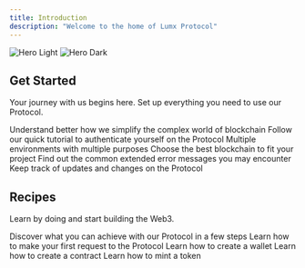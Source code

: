 ```yaml
---
title: Introduction
description: "Welcome to the home of Lumx Protocol"
---
```


<img
  className="block dark:hidden"
  src="/images/hero-light.svg"
  alt="Hero Light"
/>
<img
  className="hidden dark:block"
  src="/images/hero-dark.svg"
  alt="Hero Dark"
/>

## Get Started

Your journey with us begins here. Set up everything you need to use our Protocol.

<CardGroup cols={2}>
  <Card title="Why use Lumx Protocol" href="/get-started/why-lumx">
    Understand better how we simplify the complex world of blockchain
  </Card>
  <Card title="Authentication" href="/get-started/authentication">
    Follow our quick tutorial to authenticate yourself on the Protocol
  </Card>
  <Card title="Environments" href="/get-started/environments">
    Multiple environments with multiple purposes
  </Card>
  <Card title="Blockchains" href="/get-started/blockchains">
    Choose the best blockchain to fit your project
  </Card>
  <Card title="Troubleshooting" href="/get-started/troubleshooting">
    Find out the common extended error messages you may encounter
  </Card>
  <Card title="Changelog" href="/get-started/blockchains">
    Keep track of updates and changes on the Protocol
  </Card>
</CardGroup>

## Recipes

Learn by doing and start building the Web3.

<CardGroup cols={2}>
  <Card title="Overview" href="/recipes/first-request">
    Discover what you can achieve with our Protocol in a few steps
  </Card>
  <Card title="First request" href="/recipes/first-request">
    Learn how to make your first request to the Protocol
  </Card>
  <Card title="Create a wallet" href="/recipes/create-wallet">
    Learn how to create a wallet
  </Card>
  <Card title="Create a contract" href="/recipes/create-contract">
    Learn how to create a contract
  </Card>
  <Card title="Mint a token" href="/recipes/mint-tokens">
    Learn how to mint a token
  </Card>
</CardGroup>
